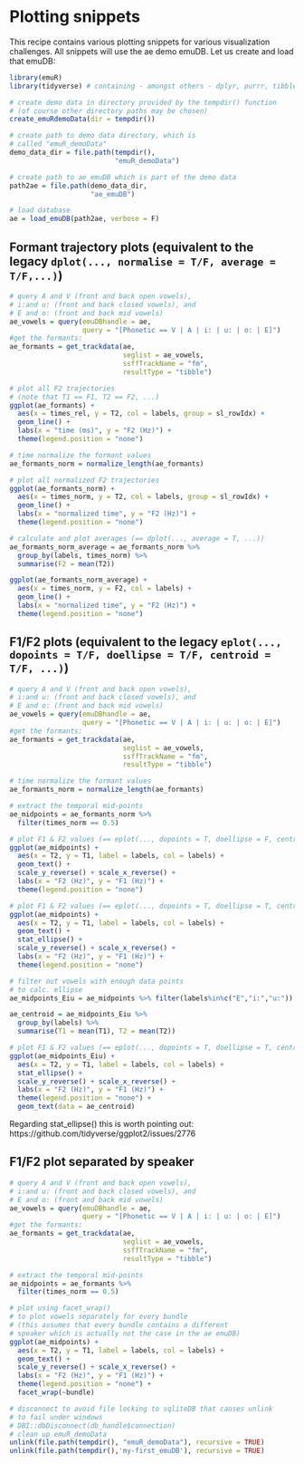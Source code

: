 # Plotting snippets

This recipe contains various plotting snippets for various visualization challenges. All snippets will use the ae demo emuDB. Let us create and load that emuDB:

```r
library(emuR)
library(tidyverse) # containing - amongst others - dplyr, purrr, tibble, and ggplot2

# create demo data in directory provided by the tempdir() function
# (of course other directory paths may be chosen)
create_emuRdemoData(dir = tempdir())

# create path to demo data directory, which is
# called "emuR_demoData"
demo_data_dir = file.path(tempdir(), 
                          "emuR_demoData")

# create path to ae_emuDB which is part of the demo data
path2ae = file.path(demo_data_dir, 
                    "ae_emuDB")

# load database
ae = load_emuDB(path2ae, verbose = F)
```


## Formant trajectory plots (equivalent to the legacy `dplot(..., normalise = T/F, average = T/F,...)`)

```r
# query A and V (front and back open vowels),
# i:and u: (front and back closed vowels), and
# E and o: (front and back mid vowels)
ae_vowels = query(emuDBhandle = ae,
                  query = "[Phonetic == V | A | i: | u: | o: | E]")
#get the formants:
ae_formants = get_trackdata(ae, 
                            seglist = ae_vowels,
                            ssffTrackName = "fm",
                            resultType = "tibble")

# plot all F2 trajectories
# (note that T1 == F1, T2 == F2, ...)
ggplot(ae_formants) +
  aes(x = times_rel, y = T2, col = labels, group = sl_rowIdx) +
  geom_line() +
  labs(x = "time (ms)", y = "F2 (Hz)") +
  theme(legend.position = "none")

```

```r
# time normalize the formant values
ae_formants_norm = normalize_length(ae_formants)

# plot all normalized F2 trajectories
ggplot(ae_formants_norm) +
  aes(x = times_norm, y = T2, col = labels, group = sl_rowIdx) +
  geom_line() +
  labs(x = "normalized time", y = "F2 (Hz)") +
  theme(legend.position = "none")
```

```r
# calculate and plot averages (== dplot(..., average = T, ...))
ae_formants_norm_average = ae_formants_norm %>% 
  group_by(labels, times_norm) %>%
  summarise(F2 = mean(T2))

ggplot(ae_formants_norm_average) +
  aes(x = times_norm, y = F2, col = labels) +
  geom_line() +
  labs(x = "normalized time", y = "F2 (Hz)") +
  theme(legend.position = "none")
```

## F1/F2 plots (equivalent to the legacy `eplot(..., dopoints = T/F, doellipse = T/F, centroid = T/F, ...)`)

```r
# query A and V (front and back open vowels),
# i:and u: (front and back closed vowels), and
# E and o: (front and back mid vowels)
ae_vowels = query(emuDBhandle = ae,
                  query = "[Phonetic == V | A | i: | u: | o: | E]")
#get the formants:
ae_formants = get_trackdata(ae, 
                            seglist = ae_vowels,
                            ssffTrackName = "fm",
                            resultType = "tibble")

# time normalize the formant values
ae_formants_norm = normalize_length(ae_formants)

# extract the temporal mid-points
ae_midpoints = ae_formants_norm %>% 
  filter(times_norm == 0.5)

# plot F1 & F2 values (== eplot(..., dopoints = T, doellipse = F, centroid = F, ...))
ggplot(ae_midpoints) +
  aes(x = T2, y = T1, label = labels, col = labels) +
  geom_text() +
  scale_y_reverse() + scale_x_reverse() + 
  labs(x = "F2 (Hz)", y = "F1 (Hz)") +
  theme(legend.position = "none")

```

```r
# plot F1 & F2 values (== eplot(..., dopoints = T, doellipse = T, centroid = F, ...))
ggplot(ae_midpoints) +
  aes(x = T2, y = T1, label = labels, col = labels) +
  geom_text() +
  stat_ellipse() +
  scale_y_reverse() + scale_x_reverse() + 
  labs(x = "F2 (Hz)", y = "F1 (Hz)") +
  theme(legend.position = "none")

```

```r
# filter out vowels with enough data points 
# to calc. ellipse
ae_midpoints_Eiu = ae_midpoints %>% filter(labels%in%c("E","i:","u:"))

ae_centroid = ae_midpoints_Eiu %>%
  group_by(labels) %>%
  summarise(T1 = mean(T1), T2 = mean(T2))

# plot F1 & F2 values (== eplot(..., dopoints = T, doellipse = T, centroid = T, ...))
ggplot(ae_midpoints_Eiu) +
  aes(x = T2, y = T1, label = labels, col = labels) +
  stat_ellipse() +
  scale_y_reverse() + scale_x_reverse() + 
  labs(x = "F2 (Hz)", y = "F1 (Hz)") +
  theme(legend.position = "none") +
  geom_text(data = ae_centroid)

```

Regarding stat_ellipse() this is worth pointing out: https://github.com/tidyverse/ggplot2/issues/2776

## F1/F2 plot separated by speaker

```r
# query A and V (front and back open vowels),
# i:and u: (front and back closed vowels), and
# E and o: (front and back mid vowels)
ae_vowels = query(emuDBhandle = ae,
                  query = "[Phonetic == V | A | i: | u: | o: | E]")
#get the formants:
ae_formants = get_trackdata(ae, 
                            seglist = ae_vowels,
                            ssffTrackName = "fm",
                            resultType = "tibble")

# extract the temporal mid-points
ae_midpoints = ae_formants %>% 
  filter(times_norm == 0.5)

# plot using facet_wrap()
# to plot vowels separately for every bundle 
# (this assumes that every bundle contains a different
# speaker which is actually not the case in the ae emuDB)
ggplot(ae_midpoints) +
  aes(x = T2, y = T1, label = labels, col = labels) +
  geom_text() +
  scale_y_reverse() + scale_x_reverse() + 
  labs(x = "F2 (Hz)", y = "F1 (Hz)") +
  theme(legend.position = "none") + 
  facet_wrap(~bundle) 
```






```r
# disconnect to avoid file locking to sqliteDB that causes unlink
# to fail under windows
# DBI::dbDisconnect(db_handle$connection)
# clean up emuR_demoData
unlink(file.path(tempdir(), "emuR_demoData"), recursive = TRUE)
unlink(file.path(tempdir(),'my-first_emuDB'), recursive = TRUE)
```
